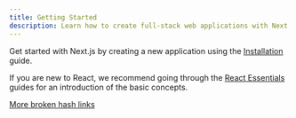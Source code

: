 ```yaml
---
title: Getting Started
description: Learn how to create full-stack web applications with Next.js.
---
```


Get started with Next.js by creating a new application using the [Installation](/docs/getting-started/installation) guide.

If you are new to React, we recommend going through the [React Essentials](/docs/getting-started/react-essentials) guides for an introduction of the basic concepts.

[More broken hash links](#more-broken-hash-links)
